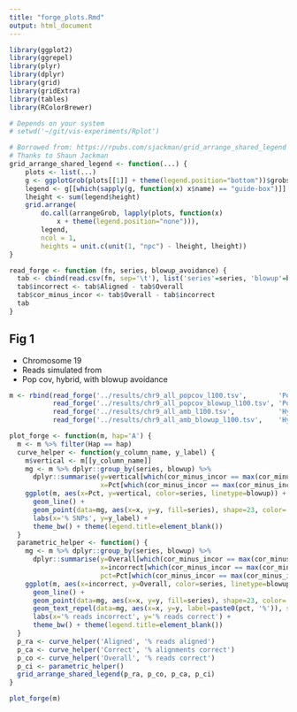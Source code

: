 ```yaml
---
title: "forge_plots.Rmd"
output: html_document
---
```


```r
library(ggplot2)
library(ggrepel)
library(plyr)
library(dplyr)
library(grid)
library(gridExtra)
library(tables)
library(RColorBrewer)
```

```r
# Depends on your system
# setwd('~/git/vis-experiments/Rplot')
```

```r
# Borrowed from: https://rpubs.com/sjackman/grid_arrange_shared_legend
# Thanks to Shaun Jackman
grid_arrange_shared_legend <- function(...) {
    plots <- list(...)
    g <- ggplotGrob(plots[[1]] + theme(legend.position="bottom"))$grobs
    legend <- g[[which(sapply(g, function(x) x$name) == "guide-box")]]
    lheight <- sum(legend$height)
    grid.arrange(
        do.call(arrangeGrob, lapply(plots, function(x)
            x + theme(legend.position="none"))),
        legend,
        ncol = 1,
        heights = unit.c(unit(1, "npc") - lheight, lheight))
}
```

```r
read_forge <- function (fn, series, blowup_avoidance) {
  tab <- cbind(read.csv(fn, sep='\t'), list('series'=series, 'blowup'=blowup_avoidance))
  tab$incorrect <- tab$Aligned - tab$Overall
  tab$cor_minus_incor <- tab$Overall - tab$incorrect
  tab
}
```

## Fig 1

* Chromosome 19
* Reads simulated from
* Pop cov, hybrid, with blowup avoidance

```r
m <- rbind(read_forge('../results/chr9_all_popcov_l100.tsv',        'Population coverage', 'Standard'),
           read_forge('../results/chr9_all_popcov_blowup_l100.tsv', 'Population coverage', 'Blowup avoid'),
           read_forge('../results/chr9_all_amb_l100.tsv',           'Hybrid', 'Standard'),
           read_forge('../results/chr9_all_amb_blowup_l100.tsv',    'Hybrid', 'Blowup avoid'))

plot_forge <- function(m, hap='A') {
  m <- m %>% filter(Hap == hap)
  curve_helper <- function(y_column_name, y_label) {
    m$vertical <- m[[y_column_name]]
    mg <- m %>% dplyr::group_by(series, blowup) %>%
      dplyr::summarise(y=vertical[which(cor_minus_incor == max(cor_minus_incor))[1]],
                       x=Pct[which(cor_minus_incor == max(cor_minus_incor))[1]])
    ggplot(m, aes(x=Pct, y=vertical, color=series, linetype=blowup)) +
      geom_line() +
      geom_point(data=mg, aes(x=x, y=y, fill=series), shape=23, color='black', size=3, alpha=0.5) +
      labs(x='% SNPs', y=y_label) +
      theme_bw() + theme(legend.title=element_blank())
  }
  parametric_helper <- function() {
    mg <- m %>% dplyr::group_by(series, blowup) %>%
      dplyr::summarise(y=Overall[which(cor_minus_incor == max(cor_minus_incor))[1]],
                       x=incorrect[which(cor_minus_incor == max(cor_minus_incor))[1]],
                       pct=Pct[which(cor_minus_incor == max(cor_minus_incor))[1]])
    ggplot(m, aes(x=incorrect, y=Overall, color=series, linetype=blowup)) +
      geom_line() +
      geom_point(data=mg, aes(x=x, y=y, fill=series), shape=23, color='black', size=3, alpha=0.5) +
      geom_text_repel(data=mg, aes(x=x, y=y, label=paste0(pct, '%')), segment.color='grey50', point.padding=0.7) +
      labs(x='% reads incorrect', y='% reads correct') +
      theme_bw() + theme(legend.title=element_blank())
  }
  p_ra <- curve_helper('Aligned', '% reads aligned')
  p_ca <- curve_helper('Correct', '% alignments correct') 
  p_co <- curve_helper('Overall', '% reads correct') 
  p_ci <- parametric_helper()
  grid_arrange_shared_legend(p_ra, p_co, p_ca, p_ci)
}

plot_forge(m)
```

